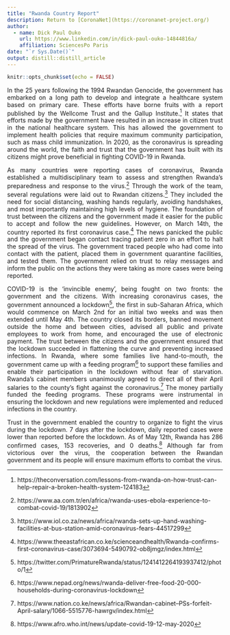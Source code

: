 ---
title: "Rwanda Country Report"
description: Return to [CoronaNet](https://coronanet-project.org/)
author:
  - name: Dick Paul Ouko
    url: https://www.linkedin.com/in/dick-paul-ouko-14844816a/
    affiliation: SciencesPo Paris
date: "`r Sys.Date()`"
output: distill::distill_article
---

```{r setup, include=FALSE}
knitr::opts_chunk$set(echo = FALSE)
```
<style>
body {
text-align: justify}
</style>

In the 25 years following the 1994 Rwandan Genocide, the government has embarked on a long path to develop and integrate a healthcare system based on primary care. These efforts have borne fruits with a report published by the Wellcome Trust and the Gallup Institute.^[https://theconversation.com/lessons-from-rwanda-on-how-trust-can-help-repair-a-broken-health-system-124183] It states that efforts made by the government have resulted in an increase in citizen trust in the national healthcare system. This has allowed the government to implement health policies that require maximum community participation, such as mass child immunization. In 2020, as the coronavirus is spreading around the world, the faith and trust that the government has built with its citizens might prove beneficial in fighting COVID-19 in Rwanda. 

As many countries were reporting cases of coronavirus, Rwanda established a multidisciplinary team to assess and strengthen Rwanda’s preparedness and response to the virus.^[https://www.aa.com.tr/en/africa/rwanda-uses-ebola-experience-to-combat-covid-19/1813902] Through the work of the team, several regulations were laid out to Rwandan citizens.^[https://www.iol.co.za/news/africa/rwanda-sets-up-hand-washing-facilities-at-bus-station-amid-coronavirus-fears-44517299] They included the need for social distancing, washing hands regularly, avoiding handshakes, and most importantly maintaining high levels of hygiene. The foundation of trust between the citizens and the government made it easier for the public to accept and follow the new guidelines. However, on March 14th, the country reported its first coronavirus case.^[https://www.theeastafrican.co.ke/scienceandhealth/Rwanda-confirms-first-coronavirus-case/3073694-5490792-ob8jmgz/index.html] The news panicked the public and the government began contact tracing patient zero in an effort to halt the spread of the virus. The government traced people who had come into contact with the patient, placed them in government quarantine facilities, and tested them. The government relied on trust to relay messages and inform the public on the actions they were taking as more cases were being reported.

COVID-19 is the ‘invincible enemy’, being fought on two fronts: the government and the citizens. With increasing coronavirus cases, the government announced a lockdown^[https://twitter.com/PrimatureRwanda/status/1241412264193937412/photo/1], the first in sub-Saharan Africa, which would commence on March 2nd for an initial two weeks and was then extended until May 4th. The country closed its borders, banned movement outside the home and between cities, advised all public and private employees to work from home, and encouraged the use of electronic payment. The trust between the citizens and the government ensured that the lockdown succeeded in flattening the curve and preventing increased infections. In Rwanda, where some families live hand-to-mouth, the government came up with a feeding program^[https://www.nepad.org/news/rwanda-deliver-free-food-20-000-households-during-coronavirus-lockdown] to support these families and enable their participation in the lockdown without fear of starvation. Rwanda’s cabinet members unanimously agreed to direct all of their April salaries to the county’s fight against the coronavirus.^[https://www.nation.co.ke/news/africa/Rwandan-cabinet--PSs-forfeit-April-salary/1066-5515776-hawrgv/index.html] The money partially funded the feeding programs. These programs were instrumental in ensuring the lockdown and new regulations were implemented and reduced infections in the country.

Trust in the government enabled the country to organize to fight the virus during the lockdown. 7 days after the lockdown, daily reported cases were lower than reported before the lockdown. As of May 12th, Rwanda has 286 confirmed cases, 153 recoveries, and 0 deaths.^[https://www.afro.who.int/news/update-covid-19-12-may-2020] Although far from victorious over the virus, the cooperation between the Rwandan government and its people will ensure maximum efforts to combat the virus. 

